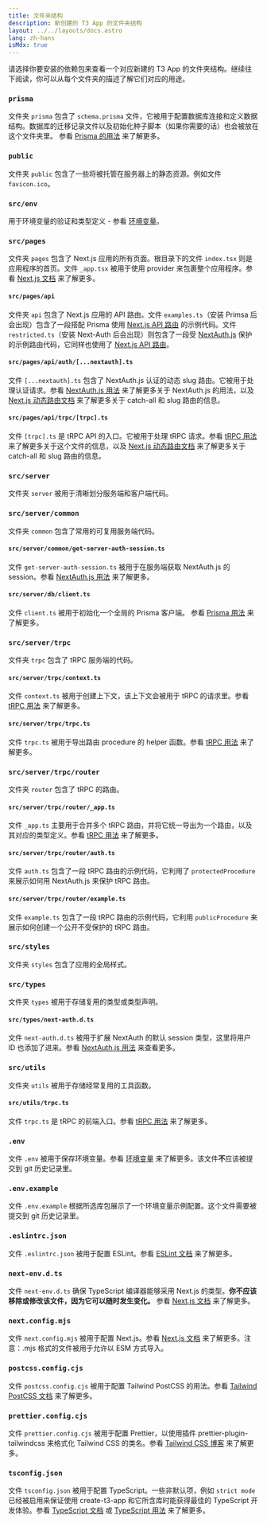 ```yaml
---
title: 文件夹结构
description: 新创建的 T3 App 的文件夹结构
layout: ../../layouts/docs.astro
lang: zh-hans
isMdx: true
---
```



请选择你要安装的依赖包来查看一个对应新建的 T3 App 的文件夹结构。继续往下阅读，你可以从每个文件夹的描述了解它们对应的用途。

<Form />

<Diagram />

<div data-components="prisma">

### `prisma`

文件夹 `prisma` 包含了 `schema.prisma` 文件，它被用于配置数据库连接和定义数据结构。数据库的迁移记录文件以及初始化种子脚本（如果你需要的话）也会被放在这个文件夹里。 参看 [Prisma 的用法](/zh-hans/usage/prisma) 来了解更多。

</div>
<div>

### `public`

文件夹 `public` 包含了一些将被托管在服务器上的静态资源。例如文件 `favicon.ico`。

</div>
<div>

### `src/env`

用于环境变量的验证和类型定义 - 参看 [环境变量](/zh-hans/usage/env-variables)。

</div>
<div>

### `src/pages`

文件夹 `pages` 包含了 Next.js 应用的所有页面。根目录下的文件 `index.tsx` 则是应用程序的首页。文件 `_app.tsx` 被用于使用 provider 来包裹整个应用程序。参看 [Next.js 文档](https://nextjs.org/docs/basic-features/pages) 来了解更多。

</div>
<div data-components="nextauth trpc">

#### `src/pages/api`

文件夹 `api` 包含了 Next.js 应用的 API 路由。文件 `examples.ts`（安装 Primsa 后会出现）包含了一段搭配 Prisma 使用 [Next.js API 路由](https://nextjs.org/docs/api-routes/introduction) 的示例代码。文件 `restricted.ts`（安装 Next-Auth 后会出现）则包含了一段受 [NextAuth.js](https://next-auth.js.org/) 保护的示例路由代码，它同样也使用了 [Next.js API 路由](https://nextjs.org/docs/api-routes/introduction)。

</div>
<div data-components="nextauth">

#### `src/pages/api/auth/[...nextauth].ts`

文件 `[...nextauth].ts` 包含了 NextAuth.js 认证的动态 slug 路由。它被用于处理认证请求。参看 [NextAuth.js 用法](/zh-hans/usage/next-auth) 来了解更多关于 NextAuth.js 的用法，以及 [Next.js 动态路由文档](https://nextjs.org/docs/routing/dynamic-routes) 来了解更多关于 catch-all 和 slug 路由的信息。

</div>
<div data-components="trpc">

#### `src/pages/api/trpc/[trpc].ts`

文件 `[trpc].ts` 是 tRPC API 的入口。它被用于处理 tRPC 请求。参看 [tRPC 用法](/zh-hans/usage/trpc#-pagesapitrpctrpcts) 来了解更多关于这个文件的信息，以及 [Next.js 动态路由文档](https://nextjs.org/docs/routing/dynamic-routes) 来了解更多关于 catch-all 和 slug 路由的信息。

</div>
<div data-components="trpc prisma">

### `src/server`

文件夹 `server` 被用于清晰划分服务端和客户端代码。

</div>
<div data-components="nextauth+trpc">

### `src/server/common`

文件夹 `common` 包含了常用的可复用服务端代码。

</div>
<div data-components="nextauth+trpc">

#### `src/server/common/get-server-auth-session.ts`

文件 `get-server-auth-session.ts` 被用于在服务端获取 NextAuth.js 的 session。参看 [NextAuth.js 用法](/zh-hans/usage/next-auth#搭配-trpc-的用法) 来了解更多。

</div>
<div data-components="prisma">

#### `src/server/db/client.ts`

文件 `client.ts` 被用于初始化一个全局的 Prisma 客户端。 参看 [Prisma 用法](/zh-hans/usage/prisma#prisma-客户端) 来了解更多。

</div>
<div data-components="trpc">

### `src/server/trpc`

文件夹 `trpc` 包含了 tRPC 服务端的代码。

</div>
<div data-components="trpc">

#### `src/server/trpc/context.ts`

文件 `context.ts` 被用于创建上下文，该上下文会被用于 tRPC 的请求里。参看 [tRPC 用法](/zh-hans/usage/trpc#-servertrpccontextts) 来了解更多。

</div>
<div data-components="trpc">

#### `src/server/trpc/trpc.ts`

文件 `trpc.ts` 被用于导出路由 procedure 的 helper 函数。参看 [tRPC 用法](/zh-hans/usage/trpc#-servertrpctrpcts) 来了解更多。

</div>
<div data-components="trpc">

### `src/server/trpc/router`

文件夹 `router` 包含了 tRPC 的路由。

</div>
<div data-components="trpc">

#### `src/server/trpc/router/_app.ts`

文件 `_app.ts` 主要用于合并多个 tRPC 路由，并将它统一导出为一个路由，以及其对应的类型定义。参看 [tRPC 用法](/zh-hans/usage/trpc#-servertrpcrouterts) 来了解更多。

</div>
<div data-components="nextauth+trpc">

#### `src/server/trpc/router/auth.ts`

文件 `auth.ts` 包含了一段 tRPC 路由的示例代码，它利用了 `protectedProcedure` 来展示如何用 NextAuth.js 来保护 tRPC 路由。

</div>
<div data-components="trpc">

#### `src/server/trpc/router/example.ts`

文件 `example.ts` 包含了一段 tRPC 路由的示例代码，它利用 `publicProcedure` 来展示如何创建一个公开不受保护的 tRPC 路由。

</div>
<div>

### `src/styles`

文件夹 `styles` 包含了应用的全局样式。

</div>
<div data-components="nextauth">

### `src/types`

文件夹 `types` 被用于存储复用的类型或类型声明。

</div>
<div data-components="nextauth">

#### `src/types/next-auth.d.ts`

文件 `next-auth.d.ts` 被用于扩展 NextAuth 的默认 session 类型，这里将用户 ID 也添加了进来。参看 [NextAuth.js 用法](/zh-hans/usage/next-auth#在-session-中添加-userid) 来查看更多。

</div>
<div data-components="trpc">

### `src/utils`

文件夹 `utils` 被用于存储经常复用的工具函数。

</div>
<div data-components="trpc">

#### `src/utils/trpc.ts`

文件 `trpc.ts` 是 tRPC 的前端入口。参看 [tRPC 用法](/zh-hans/usage/trpc#-utilstrpcts) 来了解更多。

</div>
<div>

### `.env`

文件 `.env` 被用于保存环境变量。参看 [环境变量](/zh-hans/usage/env-variables) 来了解更多。该文件**不**应该被提交到 git 历史记录里。

</div>
<div>

### `.env.example`

文件 `.env.example` 根据所选库包展示了一个环境变量示例配置。这个文件需要被提交到 git 历史记录里。

</div>
<div>

### `.eslintrc.json`

文件 `.eslintrc.json` 被用于配置 ESLint。参看 [ESLint 文档](https://eslint.org/docs/latest/user-guide/configuring/configuration-files) 来了解更多。

</div>
<div>

### `next-env.d.ts`

文件 `next-env.d.ts` 确保 TypeScript 编译器能够采用 Next.js 的类型。**你不应该移除或修改该文件，因为它可以随时发生变化。** 参看 [Next.js 文档](https://nextjs.org/docs/basic-features/typescript#existing-projects) 来了解更多。

</div>
<div>

### `next.config.mjs`

文件 `next.config.mjs` 被用于配置 Next.js。参看 [Next.js 文档](https://nextjs.org/docs/api-reference/next.config.js/introduction) 来了解更多。注意：.mjs 格式的文件被用于允许以 ESM 方式导入。

</div>
<div data-components="tailwind">

### `postcss.config.cjs`

文件 `postcss.config.cjs` 被用于配置 Tailwind PostCSS 的用法。参看 [Tailwind PostCSS 文档](https://tailwindcss.com/docs/installation/using-postcss) 来了解更多。

</div>
<div data-components="tailwind">

### `prettier.config.cjs`

文件 `prettier.config.cjs` 被用于配置 Prettier，以使用插件 prettier-plugin-tailwindcss 来格式化 Tailwind CSS 的类名。参看 [Tailwind CSS 博客](https://tailwindcss.com/blog/automatic-class-sorting-with-prettier) 来了解更多。

</div>
<div>

### `tsconfig.json`

文件 `tsconfig.json` 被用于配置 TypeScript。一些非默认项，例如 `strict mode` 已经被启用来保证使用 create-t3-app 和它所含库时能获得最佳的 TypeScript 开发体验。参看 [TypeScript 文档](https://www.typescriptlang.org/docs/handbook/tsconfig-json.html) 或 [TypeScript 用法](/zh-hans/usage/typescript) 来了解更多。

</div>
